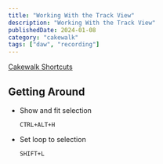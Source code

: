```yaml
---
title: "Working With the Track View"
description: "Working With the Track View"
publishedDate: 2024-01-08
category: "cakewalk"
tags: ["daw", "recording"]
---
```


[Cakewalk Shortcuts](https://help.cakewalk.com/hc/en-us/articles/360036997613-Keyboard-Shortcuts)

## Getting Around

- Show and fit selection

  `CTRL+ALT+H`

- Set loop to selection

  `SHIFT+L`
